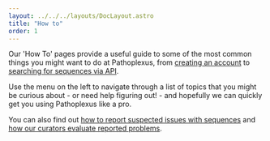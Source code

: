 ```yaml
---
layout: ../../../layouts/DocLayout.astro
title: "How to"
order: 1
---
```


Our 'How To' pages provide a useful guide to some of the most common things you might want to do at Pathoplexus, from [creating an account](/docs/how-to/create-account) to [searching for sequences via API](/docs/how-to/search-download-seqs-api).

Use the menu on the left to navigate through a list of topics that you might be curious about - or need help figuring out! - and hopefully we can quickly get you using Pathoplexus like a pro.

You can also find out [how to report suspected issues with sequences](/docs/how-to/report-sequence-issues) and [how our curators evaluate reported problems](/docs/how-to/curator-sop).
